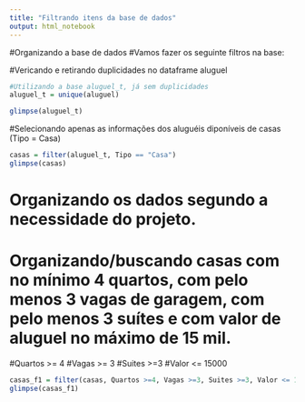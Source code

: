 ---
title: "Filtrando itens da base de dados"
output: html_notebook
---

#Organizando a base de dados
#Vamos fazer os seguinte filtros na base:


#Vericando e retirando duplicidades no dataframe aluguel
```{r}
#Utilizando a base aluguel_t, já sem duplicidades
aluguel_t = unique(aluguel)

glimpse(aluguel_t)

```

#Selecionando apenas as informações dos aluguéis diponíveis de casas (Tipo = Casa)

```{r}
casas = filter(aluguel_t, Tipo == "Casa")
glimpse(casas)

```
# Organizando os dados segundo a necessidade do projeto.
# Organizando/buscando casas com no mínimo 4 quartos, com pelo menos 3 vagas de garagem, com pelo menos 3 suítes e com valor de aluguel no máximo de 15 mil.

#Quartos >= 4 
#Vagas >= 3
#Suites >=3
#Valor <= 15000

```{r}
casas_f1 = filter(casas, Quartos >=4, Vagas >=3, Suites >=3, Valor <= 15000)
glimpse(casas_f1)
```